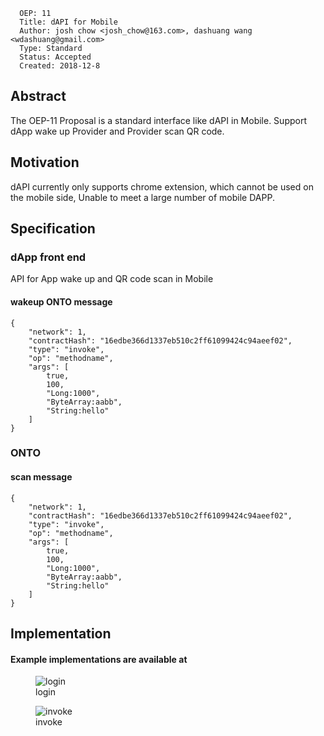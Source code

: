 <pre>
  OEP: 11
  Title: dAPI for Mobile
  Author: josh chow <josh_chow@163.com>, dashuang wang <wdashuang@gmail.com>
  Type: Standard
  Status: Accepted
  Created: 2018-12-8
</pre>

==Abstract==
The OEP-11 Proposal is a standard interface like dAPI in Mobile. Support dApp wake up Provider and Provider scan QR code.

==Motivation==
dAPI currently only supports chrome extension, which cannot be used on the mobile side, Unable to meet a large number of mobile DAPP.

==Specification==


=== dApp front end===
API for App wake up and QR code scan in Mobile

====wakeup ONTO message====
<pre>
{
	"network": 1,
	"contractHash": "16edbe366d1337eb510c2ff61099424c94aeef02",
	"type": "invoke",
	"op": "methodname",
	"args": [
		true,
		100,
		"Long:1000",
		"ByteArray:aabb",
		"String:hello"
	]
}
</pre>


=== ONTO ===


====scan message====
<pre>
{
	"network": 1,
	"contractHash": "16edbe366d1337eb510c2ff61099424c94aeef02",
	"type": "invoke",
	"op": "methodname",
	"args": [
		true,
		100,
		"Long:1000",
		"ByteArray:aabb",
		"String:hello"
	]
}
</pre>



==Implementation==
====Example implementations are available at====


[[Image:login.png|login]]

[[Image:invoke.png|invoke]]
